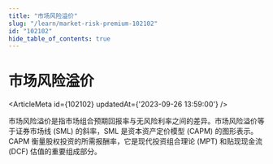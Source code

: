 ```yaml
---
title: "市场风险溢价"
slug: "/learn/market-risk-premium-102102"
id: "102102"
hide_table_of_contents: true
---
```



# 市场风险溢价

<ArticleMeta id={102102} updatedAt={'2023-09-26 13:59:00'} />
<div className='border-solid border-b border-t-0 my-4 border-[var(--ifm-color-gray-300)]' />

市场风险溢价是指市场组合预期回报率与无风险利率之间的差异。市场风险溢价等于证券市场线 (SML) 的斜率，SML 是资本资产定价模型 (CAPM) 的图形表示。CAPM 衡量股权投资的所需报酬率，它是现代投资组合理论 (MPT) 和贴现现金流 (DCF) 估值的重要组成部分。
